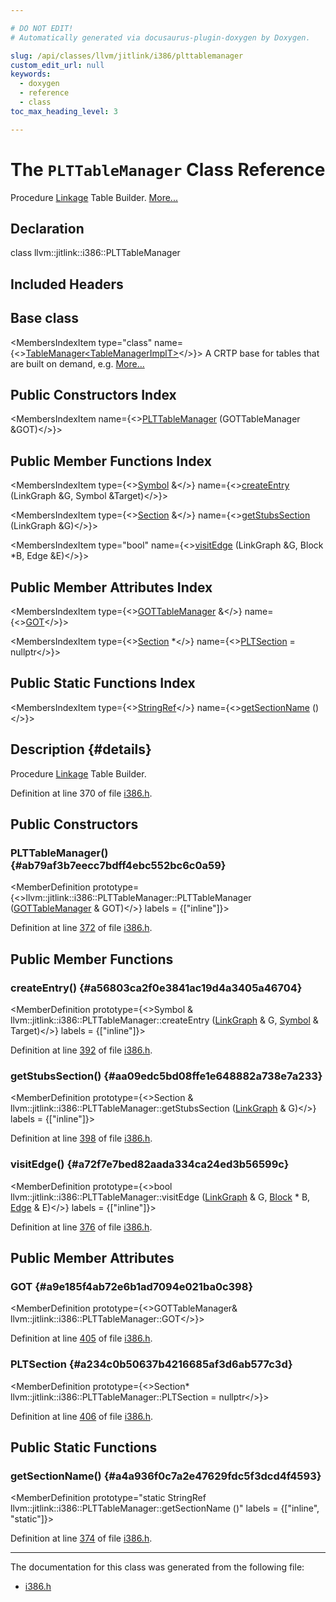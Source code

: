 ```yaml
---

# DO NOT EDIT!
# Automatically generated via docusaurus-plugin-doxygen by Doxygen.

slug: /api/classes/llvm/jitlink/i386/plttablemanager
custom_edit_url: null
keywords:
  - doxygen
  - reference
  - class
toc_max_heading_level: 3

---
```





# The `PLTTableManager` Class Reference

<DoxygenPage pluginConfig={pluginConfig}>

Procedure <a href="/docs/api/namespaces/llvm/jitlink/#abee99c9c75d23a0304e5e58e3128a55f">Linkage</a> Table Builder. <a href="#details">More...</a>

## Declaration

<CodeBlock>class llvm::jitlink::i386::PLTTableManager</CodeBlock>

## Included Headers

<IncludesList>
<IncludesListItem
  filePath="llvm/ExecutionEngine/JITLink/i386.h"
  permalink="/docs/api/files/include/include/llvm/include/llvm/executionengine/include/llvm/executionengine/jitlink/i386-h"
  isLocal="true" />
</IncludesList>

## Base class

<MembersIndex>

<MembersIndexItem
  type="class"
  name={<><a href="/docs/api/classes/llvm/jitlink/tablemanager">TableManager&lt;TableManagerImplT&gt;</a></>}>
A CRTP base for tables that are built on demand, e.g. <a href="/docs/api/classes/llvm/jitlink/tablemanager/#details">More...</a>
</MembersIndexItem>

</MembersIndex>

## Public Constructors Index

<MembersIndex>

<MembersIndexItem
  name={<><a href="#ab79af3b7eecc7bdff4ebc552bc6c0a59">PLTTableManager</a> (GOTTableManager &amp;GOT)</>}>
</MembersIndexItem>

</MembersIndex>

## Public Member Functions Index

<MembersIndex>

<MembersIndexItem
  type={<><a href="/docs/api/classes/llvm/jitlink/symbol">Symbol</a> &amp;</>}
  name={<><a href="#a56803ca2f0e3841ac19d4a3405a46704">createEntry</a> (LinkGraph &amp;G, Symbol &amp;Target)</>}>
</MembersIndexItem>

<MembersIndexItem
  type={<><a href="/docs/api/classes/llvm/jitlink/section">Section</a> &amp;</>}
  name={<><a href="#aa09edc5bd08ffe1e648882a738e7a233">getStubsSection</a> (LinkGraph &amp;G)</>}>
</MembersIndexItem>

<MembersIndexItem
  type="bool"
  name={<><a href="#a72f7e7bed82aada334ca24ed3b56599c">visitEdge</a> (LinkGraph &amp;G, Block &#42;B, Edge &amp;E)</>}>
</MembersIndexItem>

</MembersIndex>

## Public Member Attributes Index

<MembersIndex>

<MembersIndexItem
  type={<><a href="/docs/api/classes/llvm/jitlink/i386/gottablemanager">GOTTableManager</a> &amp;</>}
  name={<><a href="#a9e185f4ab72e6b1ad7094e021ba0c398">GOT</a></>}>
</MembersIndexItem>

<MembersIndexItem
  type={<><a href="/docs/api/classes/llvm/jitlink/section">Section</a> &#42;</>}
  name={<><a href="#a234c0b50637b4216685af3d6ab577c3d">PLTSection</a> = nullptr</>}>
</MembersIndexItem>

</MembersIndex>

## Public Static Functions Index

<MembersIndex>

<MembersIndexItem
  type={<><a href="/docs/api/classes/llvm/stringref">StringRef</a></>}
  name={<><a href="#a4a936f0c7a2e47629fdc5f3dcd4f4593">getSectionName</a> ()</>}>
</MembersIndexItem>

</MembersIndex>

## Description {#details}

Procedure <a href="/docs/api/namespaces/llvm/jitlink/#abee99c9c75d23a0304e5e58e3128a55f">Linkage</a> Table Builder.

Definition at line 370 of file <a href="/docs/api/files/include/include/llvm/include/llvm/executionengine/include/llvm/executionengine/jitlink/i386-h">i386.h</a>.

<SectionDefinition>

## Public Constructors

### PLTTableManager() {#ab79af3b7eecc7bdff4ebc552bc6c0a59}

<MemberDefinition
  prototype={<>llvm::jitlink::i386::PLTTableManager::PLTTableManager (<a href="/docs/api/classes/llvm/jitlink/i386/gottablemanager">GOTTableManager</a> &amp; GOT)</>}
  labels = {["inline"]}>

Definition at line <a href="/docs/api/files/include/include/llvm/include/llvm/executionengine/include/llvm/executionengine/jitlink/i386-h/#l00372">372</a> of file <a href="/docs/api/files/include/include/llvm/include/llvm/executionengine/include/llvm/executionengine/jitlink/i386-h">i386.h</a>.
</MemberDefinition>

</SectionDefinition>

<SectionDefinition>

## Public Member Functions

### createEntry() {#a56803ca2f0e3841ac19d4a3405a46704}

<MemberDefinition
  prototype={<>Symbol &amp; llvm::jitlink::i386::PLTTableManager::createEntry (<a href="/docs/api/classes/llvm/jitlink/linkgraph">LinkGraph</a> &amp; G, <a href="/docs/api/classes/llvm/jitlink/symbol">Symbol</a> &amp; Target)</>}
  labels = {["inline"]}>

Definition at line <a href="/docs/api/files/include/include/llvm/include/llvm/executionengine/include/llvm/executionengine/jitlink/i386-h/#l00392">392</a> of file <a href="/docs/api/files/include/include/llvm/include/llvm/executionengine/include/llvm/executionengine/jitlink/i386-h">i386.h</a>.
</MemberDefinition>

### getStubsSection() {#aa09edc5bd08ffe1e648882a738e7a233}

<MemberDefinition
  prototype={<>Section &amp; llvm::jitlink::i386::PLTTableManager::getStubsSection (<a href="/docs/api/classes/llvm/jitlink/linkgraph">LinkGraph</a> &amp; G)</>}
  labels = {["inline"]}>

Definition at line <a href="/docs/api/files/include/include/llvm/include/llvm/executionengine/include/llvm/executionengine/jitlink/i386-h/#l00398">398</a> of file <a href="/docs/api/files/include/include/llvm/include/llvm/executionengine/include/llvm/executionengine/jitlink/i386-h">i386.h</a>.
</MemberDefinition>

### visitEdge() {#a72f7e7bed82aada334ca24ed3b56599c}

<MemberDefinition
  prototype={<>bool llvm::jitlink::i386::PLTTableManager::visitEdge (<a href="/docs/api/classes/llvm/jitlink/linkgraph">LinkGraph</a> &amp; G, <a href="/docs/api/classes/llvm/jitlink/block">Block</a> &#42; B, <a href="/docs/api/classes/llvm/jitlink/edge">Edge</a> &amp; E)</>}
  labels = {["inline"]}>

Definition at line <a href="/docs/api/files/include/include/llvm/include/llvm/executionengine/include/llvm/executionengine/jitlink/i386-h/#l00376">376</a> of file <a href="/docs/api/files/include/include/llvm/include/llvm/executionengine/include/llvm/executionengine/jitlink/i386-h">i386.h</a>.
</MemberDefinition>

</SectionDefinition>

<SectionDefinition>

## Public Member Attributes

### GOT {#a9e185f4ab72e6b1ad7094e021ba0c398}

<MemberDefinition
  prototype={<>GOTTableManager&amp; llvm::jitlink::i386::PLTTableManager::GOT</>}>

Definition at line <a href="/docs/api/files/include/include/llvm/include/llvm/executionengine/include/llvm/executionengine/jitlink/i386-h/#l00405">405</a> of file <a href="/docs/api/files/include/include/llvm/include/llvm/executionengine/include/llvm/executionengine/jitlink/i386-h">i386.h</a>.
</MemberDefinition>

### PLTSection {#a234c0b50637b4216685af3d6ab577c3d}

<MemberDefinition
  prototype={<>Section&#42; llvm::jitlink::i386::PLTTableManager::PLTSection = nullptr</>}>

Definition at line <a href="/docs/api/files/include/include/llvm/include/llvm/executionengine/include/llvm/executionengine/jitlink/i386-h/#l00406">406</a> of file <a href="/docs/api/files/include/include/llvm/include/llvm/executionengine/include/llvm/executionengine/jitlink/i386-h">i386.h</a>.
</MemberDefinition>

</SectionDefinition>

<SectionDefinition>

## Public Static Functions

### getSectionName() {#a4a936f0c7a2e47629fdc5f3dcd4f4593}

<MemberDefinition
  prototype="static StringRef llvm::jitlink::i386::PLTTableManager::getSectionName ()"
  labels = {["inline", "static"]}>

Definition at line <a href="/docs/api/files/include/include/llvm/include/llvm/executionengine/include/llvm/executionengine/jitlink/i386-h/#l00374">374</a> of file <a href="/docs/api/files/include/include/llvm/include/llvm/executionengine/include/llvm/executionengine/jitlink/i386-h">i386.h</a>.
</MemberDefinition>

</SectionDefinition>

<hr/>

The documentation for this class was generated from the following file:

<ul>
<li><a href="/docs/api/files/include/include/llvm/include/llvm/executionengine/include/llvm/executionengine/jitlink/i386-h">i386.h</a></li>
</ul>

</DoxygenPage>
